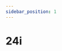 ```yaml
---
sidebar_position: 1
---
```


# 24i

<Table
  header={['Datum', 'Thema', 'Inhalt']}
  compact
  selectable
  rows={[
    { cells: ['17.08.2021', 'Netzwerk', 'Schichtenmodell, TCP/IP-Schichtenmodell'] },
    { cells: ['24.08.2021', 'Netzwerk', 'Codierung, IP-Adresse'] },
    { cells: ['31.08.2021', 'Netzwerk', 'Routing & DNS'] },
    { cells: ['07.09.2021', 'Netzwerk', 'Protokolle, World Wide Web']},
    { cells: ['14.09.2021', 'Netzwerk', 'Workshop'] },
    { cells: ['21.09.2021', 'Netzwerk', 'Test'], type: 'test' },
    { cells: ['28.09.2021', 'Umweltwoche', ''], type: 'holiday' },
    { cells: ['05.10.2021', 'Herbstferien', ''], type: 'holiday' },
    { cells: ['12.10.2021', 'Herbstferien', ''], type: 'holiday' },
    { cells: ['19.10.2021', 'Herbstferien', ''], type: 'holiday' },
    { cells: ['26.10.2021', 'Kryptologie', 'Antike Verschlüsselungsverfahren'] },
    { cells: ['02.11.2021', 'Kryptologie', 'Symmetrische Verschlüsselung'] },
    { cells: ['09.11.2021', 'Kryptologie', 'Asymmetrische Verschlüsselung'] },
    { cells: ['16.11.2021', 'Kryptologie', 'Hashfunktion'] },
    { cells: ['23.11.2021', 'Kryptologie', 'Digitale Signaturen'] },
    { cells: ['30.11.2021', 'Kryptologie', 'Kryptologie im Alltag'] },
    { cells: ['07.12.2021', 'Kryptologie', 'Arbeitsauftrag'], type: 'event' },
    { cells: ['14.12.2021', 'Kryptologie', 'Test'], type: 'test' },
    { cells: ['21.12.2021', 'Kryptologie', 'Steganographie'] },
    { cells: ['28.12.2021', 'Winterferien', ''], type: 'holiday' },
    { cells: ['04.01.2022', 'Winterferien', ''], type: 'holiday' },
    { cells: ['11.01.2022', 'Computer', 'Grundlagen'] },
    { cells: ['18.01.2022', 'Notenschluss', ''], type: 'event' },
    { cells: ['18.01.2022', 'Computer', 'Digitale Schaltungen'] },
    { cells: ['25.01.2022', 'Computer', ''] }
  ]}
/>